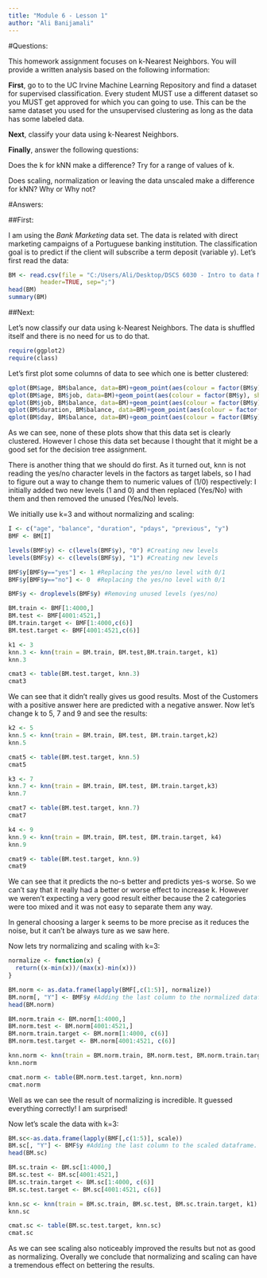 ```yaml
---
title: "Module 6 - Lesson 1"
author: "Ali Banijamali"
---
```


#Questions:

This homework assignment focuses on k-Nearest Neighbors. You will provide a written analysis based on the following information:

**First**, go to to the UC Irvine Machine Learning Repository and find a dataset for supervised classification. Every student MUST use a different dataset so you MUST get approved for which you can going to use. This can be the same dataset you used for the unsupervised clustering as long as the data has some labeled data.

**Next**, classify your data using k-Nearest Neighbors.

**Finally**, answer the following questions:

Does the k for kNN make a difference? Try for a range of values of k.

Does scaling, normalization or leaving the data unscaled make a difference for kNN? Why or Why not?


#Answers:

##First:

I am using the *Bank Marketing* data set. The data is related with direct marketing campaigns of a Portuguese banking institution. The classification goal is to predict if the client will subscribe a term deposit (variable y). Let's first read the data:

```r
BM <- read.csv(file = "C:/Users/Ali/Desktop/DSCS 6030 - Intro to data Mining and Machine Learning/Module 6 - Supervised Learning/Assignments/DataSets/Bank Marketing Data Set/bank.csv",
         header=TRUE, sep=";")
head(BM)
summary(BM)
```

##Next:

Let's now classify our data using k-Nearest Neighbors. The data is shuffled itself and there is no need for us to do that.

```r
require(ggplot2)
require(class)
```

Let's first plot some columns of data to see which one is better clustered:

```r
qplot(BM$age, BM$balance, data=BM)+geom_point(aes(colour = factor(BM$y), shape = factor(BM$y)))
qplot(BM$age, BM$job, data=BM)+geom_point(aes(colour = factor(BM$y), shape = factor(BM$y)))
qplot(BM$job, BM$balance, data=BM)+geom_point(aes(colour = factor(BM$y), shape = factor(BM$y)))
qplot(BM$duration, BM$balance, data=BM)+geom_point(aes(colour = factor(BM$y), shape = factor(BM$y)))
qplot(BM$day, BM$balance, data=BM)+geom_point(aes(colour = factor(BM$y), shape = factor(BM$y)))
```

As we can see, none of these plots show that this data set is clearly clustered. However I chose this data set because I thought that it might be a good set for the decision tree assignment.

There is another thing that we should do first. As it turned out, knn is not reading the yes/no character levels in the factors as target labels, so I had to figure out a way to change them to numeric values of (1/0) respectively: I initially added two new levels (1 and 0) and then replaced (Yes/No) with them and then removed the unused (Yes/No) levels.

We initially use k=3 and without normalizing and scaling:

```r
I <- c("age", "balance", "duration", "pdays", "previous", "y")
BMF <- BM[I]

levels(BMF$y) <- c(levels(BMF$y), "0") #Creating new levels
levels(BMF$y) <- c(levels(BMF$y), "1") #Creating new levels

BMF$y[BMF$y=="yes"] <- 1 #Replacing the yes/no level with 0/1
BMF$y[BMF$y=="no"] <- 0  #Replacing the yes/no level with 0/1

BMF$y <- droplevels(BMF$y) #Removing unused levels (yes/no)

BM.train <- BMF[1:4000,]
BM.test <- BMF[4001:4521,]
BM.train.target <- BMF[1:4000,c(6)]
BM.test.target <- BMF[4001:4521,c(6)]

k1 <- 3
knn.3 <- knn(train = BM.train, BM.test,BM.train.target, k1)
knn.3

cmat3 <- table(BM.test.target, knn.3)
cmat3
```

We can see that it didn't really gives us good results. Most of the Customers with a positive answer here are predicted with a negative answer. Now let's change k to 5, 7 and 9 and see the results:

```r
k2 <- 5
knn.5 <- knn(train = BM.train, BM.test, BM.train.target,k2)
knn.5

cmat5 <- table(BM.test.target, knn.5)
cmat5

k3 <- 7
knn.7 <- knn(train = BM.train, BM.test, BM.train.target,k3)
knn.7

cmat7 <- table(BM.test.target, knn.7)
cmat7

k4 <- 9
knn.9 <- knn(train = BM.train, BM.test, BM.train.target, k4)
knn.9

cmat9 <- table(BM.test.target, knn.9)
cmat9
```

We can see that it predicts the no-s better and predicts yes-s worse. So we can't say that it really had a better or worse effect to increase k. However we weren't expecting a very good result either because the 2 categories were too mixed and it was not easy to separate them any way.

In general choosing a larger k seems to be more precise as it reduces the noise, but it can't be always ture as we saw here.

Now lets try normalizing and scaling with k=3:

```r
normalize <- function(x) {
  return((x-min(x))/(max(x)-min(x)))
}

BM.norm <- as.data.frame(lapply(BMF[,c(1:5)], normalize))
BM.norm[, "Y"] <- BMF$y #Adding the last column to the normalized dataframe. It was factor so it wasn't normalized
head(BM.norm)

BM.norm.train <- BM.norm[1:4000,]
BM.norm.test <- BM.norm[4001:4521,]
BM.norm.train.target <- BM.norm[1:4000, c(6)]
BM.norm.test.target <- BM.norm[4001:4521, c(6)]

knn.norm <- knn(train = BM.norm.train, BM.norm.test, BM.norm.train.target, k1)
knn.norm

cmat.norm <- table(BM.norm.test.target, knn.norm)
cmat.norm
```

Well as we can see the result of normalizing is incredible. It guessed everything correctly! I am surprised!

Now let's scale the data with k=3:

```r
BM.sc<-as.data.frame(lapply(BMF[,c(1:5)], scale))
BM.sc[, "Y"] <- BMF$y #Adding the last column to the scaled dataframe. It was factor so it wasn't scaled
head(BM.sc)

BM.sc.train <- BM.sc[1:4000,]
BM.sc.test <- BM.sc[4001:4521,]
BM.sc.train.target <- BM.sc[1:4000, c(6)]
BM.sc.test.target <- BM.sc[4001:4521, c(6)]

knn.sc <- knn(train = BM.sc.train, BM.sc.test, BM.sc.train.target, k1)
knn.sc

cmat.sc <- table(BM.sc.test.target, knn.sc)
cmat.sc
```

As we can see scaling also noticeably improved the results but not as good as normalizing. Overally we conclude that normalizing and scaling can have a tremendous effect on bettering the results.
